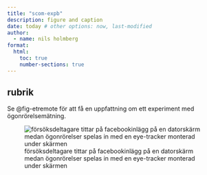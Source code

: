 ```yaml
---
title: "scom-expb"
description: figure and caption
date: today # other options: now, last-modified
author:
  - name: nils holmberg
format:
  html:
    toc: true
    number-sections: true
---
```


## rubrik

Se @fig-etremote för att få en uppfattning om ett experiment med ögonrörelsemätning.

![försöksdeltagare tittar på facebookinlägg på en datorskärm medan ögonrörelser spelas in med en eye-tracker monterad under skärmen](fig.png){#fig-etremote}






